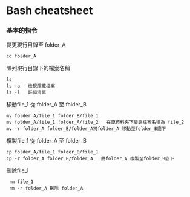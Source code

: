 # Bash cheatsheet
### 基本的指令

變更現行目錄至 folder_A
```
cd folder_A
```

陳列現行目錄下的檔案名稱
```
ls
ls -a   檢視隱藏檔案
ls -l   詳細清單
```

移動file_1 從 folder_A 至 folder_B
```
mv folder_A/file_1 folder_B/file_1
mv folder_A/file_1 folder_A/file_2   在原資料夾下變更檔案名稱為 file_2
mv -r folder_A folder_B/folder_A將folder_A 移動至folder_B底下
```

複製file_1 從 folder_A 至 folder_B
```
cp folder_A/file_1 folder_B/file_1
cp -r folder_A folder_B/folder_A   將folder_A 複製至folder_B底下
```

刪除file_1
```
 rm file_1
 rm -r folder_A 刪除 folder_A
```


